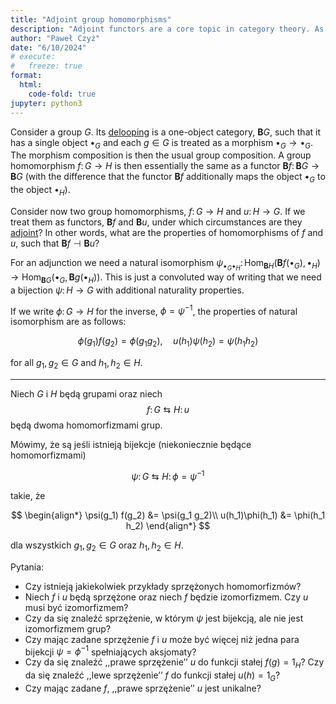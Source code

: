 ```yaml
---
title: "Adjoint group homomorphisms"
description: "Adjoint functors are a core topic in category theory. As group homomorphisms are essentially functors, when do they form an adjunction?"
author: "Paweł Czyż"
date: "6/10/2024"
# execute:
#   freeze: true
format: 
  html:
    code-fold: true
jupyter: python3
---
```


Consider a group $G$.
Its [delooping](https://ncatlab.org/nlab/show/group#delooping) is a one-object category, $\mathbf{B}G$, such that it has a single object $\bullet_G$ and each $g\in G$ is treated as a morphism $\bullet_G \to \bullet_G$.
The morphism composition is then the usual group composition.
A group homomorphism $f\colon G\to H$ is then essentially the same as a functor $\mathbf{B}f\colon \mathbf{B}G\to \mathbf{B}G$ (with the difference that the functor $\mathbf{B}f$ additionally maps the object $\bullet_G$ to the object $\bullet_H$).

Consider now two group homomorphisms, $f\colon G\to H$ and $u\colon H\to G$.
If we treat them as functors, $\mathbf{B}f$ and $\mathbf{B}u$, under which circumstances are they [adjoint](https://en.wikipedia.org/wiki/Adjoint_functors)?
In other words, what are the properties of homomorphisms of $f$ and $u$, such that $\mathbf{B}f \dashv \mathbf{B}u$?

For an adjunction we need a natural isomorphism $\psi_{\bullet_G\bullet_H}\colon \mathrm{Hom}_{\mathbf{B}H}( \mathbf{B}f(\bullet_G), \bullet_H) \to \mathrm{Hom}_{\mathbf{B}G}(\bullet_G, \mathbf{B}g(\bullet_H) )$.
This is just a convoluted way of writing that we need a bijection $\psi\colon H\to G$ with additional naturality properties.

If we write $\phi\colon G\to H$ for the inverse, $\phi = \psi^{-1}$, the properties of natural isomorphism are as follows: 

$$
\phi(g_1)f(g_2) = \phi(g_1 g_2), \quad u(h_1) \psi(h_2) = \psi(h_1 h_2)
$$

for all $g_1, g_2\in G$ and $h_1, h_2 \in H$.

---

Niech $G$ i $H$ będą grupami oraz niech 
$$
    f\colon G \leftrightarrows H \colon u
$$
będą dwoma homomorfizmami grup. 

Mówimy, że są \emph{sprzężone} jeśli istnieją bijekcje (niekoniecznie będące homomorfizmami)

$$
    \psi \colon G \leftrightarrows H \colon \phi = \psi^{-1}
$$

takie, że

$$
\begin{align*}
    \psi(g_1) f(g_2) &= \psi(g_1 g_2)\\
    u(h_1)\phi(h_1) &= \phi(h_1 h_2)
\end{align*}
$$

dla wszystkich $g_1, g_2\in G$ oraz $h_1, h_2\in H$.

Pytania:

  - Czy istnieją jakiekolwiek przykłady sprzężonych homomorfizmów?
  - Niech $f$ i $u$ będą sprzężone oraz niech $f$ będzie izomorfizmem. Czy $u$ musi być izomorfizmem?
  - Czy da się znaleźć sprzężenie, w którym $\psi$ jest bijekcją, ale nie jest izomorfizmem grup?
  - Czy mając zadane sprzężenie $f$ i $u$ może być więcej niż jedna para bijekcji $\psi = \phi^{-1}$  spełniających aksjomaty?
  - Czy da się znaleźć ,,prawe sprzężenie'' $u$ do funkcji stałej $f(g) = 1_H$? Czy da się znaleźć ,,lewe sprzężenie'' $f$ do funkcji stałej $u(h)=1_G$?
  - Czy mając zadane $f$, ,,prawe sprzężenie'' $u$ jest unikalne?
